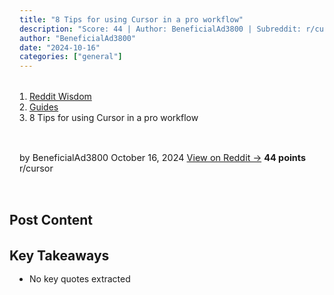 ```yaml
---
title: "8 Tips for using Cursor in a pro workflow"
description: "Score: 44 | Author: BeneficialAd3800 | Subreddit: r/cursor"
author: "BeneficialAd3800"
date: "2024-10-16"
categories: ["general"]
---
```


<nav aria-label="breadcrumb">
  <ol class="breadcrumb">
    <li class="breadcrumb-item"><a href="../../../index.html">Reddit Wisdom</a></li>
    <li class="breadcrumb-item"><a href="../../index.html">Guides</a></li>
    <li class="breadcrumb-item active" aria-current="page">8 Tips for using Cursor in a pro workflow</li>
  </ol>
</nav>

<div class="post-meta">
  <span class="author">by BeneficialAd3800</span>
  <span class="date">October 16, 2024</span>
  <span class="reddit-link"><a href="https://reddit.com/r/cursor/comments/1g56tlc/8_tips_for_using_cursor_in_a_pro_workflow/" target="_blank">View on Reddit →</a></span>
  <span class="score">44 points</span>
  <span class="subreddit">r/cursor</span>
</div>


## Post Content



## Key Takeaways

- No key quotes extracted

<style>
.post-meta {
  display: flex;
  gap: 1.5rem;
  flex-wrap: wrap;
  margin: 1rem 0 2rem 0;
  padding: 1rem;
  background: var(--bs-light);
  border-radius: 0.5rem;
  font-size: 0.9rem;
}

.post-meta span {
  color: var(--bs-secondary);
}

.post-meta .score {
  color: var(--bs-success);
  font-weight: bold;
}

.post-actions {
  display: flex;
  gap: 1rem;
  margin: 2rem 0;
}

.post-content {
  line-height: 1.8;
  font-size: 1.1rem;
}

h2, h3, h4 {
  margin-top: 2rem;
  margin-bottom: 1rem;
}

ul, ol {
  margin: 1rem 0;
  padding-left: 2rem;
}

blockquote {
  border-left: 4px solid var(--bs-primary);
  padding-left: 1rem;
  margin: 1.5rem 0;
  font-style: italic;
}

code {
  background: var(--bs-light);
  padding: 0.2rem 0.4rem;
  border-radius: 0.25rem;
}

pre {
  background: var(--bs-light);
  padding: 1rem;
  border-radius: 0.5rem;
  overflow-x: auto;
}
</style>